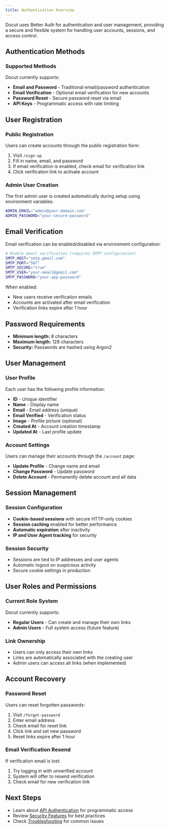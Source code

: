 ```yaml
---
title: Authentication Overview
---
```


Docut uses Better Auth for authentication and user management, providing a secure and flexible system for handling user accounts, sessions, and access control.

## Authentication Methods

### Supported Methods

Docut currently supports:

- **Email and Password** - Traditional email/password authentication
- **Email Verification** - Optional email verification for new accounts
- **Password Reset** - Secure password reset via email
- **API Keys** - Programmatic access with rate limiting

## User Registration

### Public Registration

Users can create accounts through the public registration form:

1. Visit `/sign-up`
2. Fill in name, email, and password
3. If email verification is enabled, check email for verification link
4. Click verification link to activate account

### Admin User Creation

The first admin user is created automatically during setup using environment variables:

```bash
ADMIN_EMAIL="admin@your-domain.com"
ADMIN_PASSWORD="your-secure-password"
```

## Email Verification

Email verification can be enabled/disabled via environment configuration:

```bash
# Enable email verification (requires SMTP configuration)
SMTP_HOST="smtp.gmail.com"
SMTP_PORT="587"
SMTP_SECURE="true"
SMTP_USER="your-email@gmail.com"
SMTP_PASSWORD="your-app-password"
```

When enabled:
- New users receive verification emails
- Accounts are activated after email verification
- Verification links expire after 1 hour

## Password Requirements

- **Minimum length:** 8 characters
- **Maximum length:** 128 characters
- **Security:** Passwords are hashed using Argon2

## User Management

### User Profile

Each user has the following profile information:

- **ID** - Unique identifier
- **Name** - Display name
- **Email** - Email address (unique)
- **Email Verified** - Verification status
- **Image** - Profile picture (optional)
- **Created At** - Account creation timestamp
- **Updated At** - Last profile update

### Account Settings

Users can manage their accounts through the `/account` page:

- **Update Profile** - Change name and email
- **Change Password** - Update password
- **Delete Account** - Permanently delete account and all data

## Session Management

### Session Configuration

- **Cookie-based sessions** with secure HTTP-only cookies
- **Session caching** enabled for better performance
- **Automatic expiration** after inactivity
- **IP and User Agent tracking** for security

### Session Security

- Sessions are tied to IP addresses and user agents
- Automatic logout on suspicious activity
- Secure cookie settings in production

## User Roles and Permissions

### Current Role System

Docut currently supports:

- **Regular Users** - Can create and manage their own links
- **Admin Users** - Full system access (future feature)

### Link Ownership

- Users can only access their own links
- Links are automatically associated with the creating user
- Admin users can access all links (when implemented)

## Account Recovery

### Password Reset

Users can reset forgotten passwords:

1. Visit `/forgot-password`
2. Enter email address
3. Check email for reset link
4. Click link and set new password
5. Reset links expire after 1 hour

### Email Verification Resend

If verification email is lost:

1. Try logging in with unverified account
2. System will offer to resend verification
3. Check email for new verification link

## Next Steps

- Learn about [API Authentication](/docs/authentication/api-keys) for programmatic access
- Review [Security Features](/docs/authentication/security) for best practices
- Check [Troubleshooting](/docs/authentication/troubleshooting) for common issues
